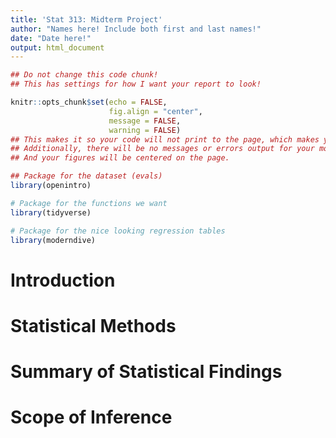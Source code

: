 ```yaml
---
title: 'Stat 313: Midterm Project'
author: "Names here! Include both first and last names!"
date: "Date here!"
output: html_document
---
```


```r
## Do not change this code chunk! 
## This has settings for how I want your report to look!

knitr::opts_chunk$set(echo = FALSE, 
                      fig.align = "center", 
                      message = FALSE, 
                      warning = FALSE)
## This makes it so your code will not print to the page, which makes your report look more professional!
## Additionally, there will be no messages or errors output for your models an / or visualizations. 
## And your figures will be centered on the page. 
```

```r
## Package for the dataset (evals)
library(openintro)

# Package for the functions we want
library(tidyverse)

# Package for the nice looking regression tables
library(moderndive)
```


# Introduction 
<!-- TODO: -->
<!-- 1. Include a background of the data and the unit of study. -->

<!-- 2. Articulate the research question of interest -- be specific! -->





# Statistical Methods
<!-- TODO: -->
<!-- 1. Describe the response and explanatory variables. -->

<!-- 2. Create a summary table of the mean and median course evaluation scores
and average beauty scores -->

<!-- 3. Create visualizations investigating the relationship(s) of interest.  -->

<!-- 4. Describe what you see in the visualizations, making direct references to the plots! -->

<!-- 5. Outline what statistical method will be used to address the question of interest, and why this method is appropriate. -->




# Summary of Statistical Findings 
<!-- TODO: -->
<!-- 1. Provide conclusion for questions of interest -- referencing 
visualizations AND the statistical model. -->

<!-- 2. Using the coefficients you obtained, write out the estimated regression equation for each level of your categorical variable.  -->

<!-- 3. Interpret in the context of the data the coefficients from each regression equation. -->
  



# Scope of Inference 
<!-- TODO: -->
<!-- 1. Who can the results of this investigation be applied to? Why?  -->

<!-- 2. What can be said about the relationship between the average SAT math and 
SAT verbal scores? Why? -->

<!-- 3. Make sure your statements are in the context of this study!  -->





